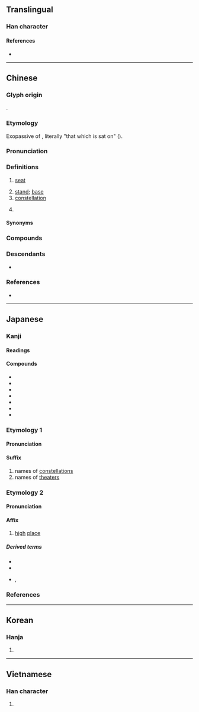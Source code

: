 {{also|坐}}
{{character info}}
==Translingual==
{{stroke order|[[File:座-red.png|100px]]}}

===Han character===
{{Han char|rn=53|rad=广|as=07|sn=10|four=00214|canj=IOOG|ids=⿸广坐}}

====References====
* {{Han ref|kx=0346.030|dkj=09319|dj=0655.190|hdz=20886.030|uh=5EA7|ud=24231|bh=AE79|bd=44665}}

----

==Chinese==
{{zh-forms|alt=坐-second round simplified}}

===Glyph origin===
{{Han etym}}
{{Han compound|广|坐|c1=s|c2=p|t1=house on cliff|ls=psc}}.

===Etymology===
Exopassive of {{och-l|坐|to sit; to be situated}}, literally "that which is sat on" ({{zh-ref|Schuessler, 2007}}).

===Pronunciation===
{{zh-pron
|m=zuò
|m-s=
|dg=
|c=zo6,zo6-2
|c-t=do5
|g=
|h=pfs=chho
|j=
|mb=
|md=cô̤
|mn=xm,zz,ct,tw:chō/qz,jj:chǒ͘/xm,zz,ct,tw:chē/qz,jj:chǒ/twv:chó
|mn_note=chō/chǒ͘ - literary; chē/chǒ - vernacular
|mn-t=zo7
|w=3zu
|x=
|mc=y
|oc=y
|cat=n,cls
}}

===Definitions===
{{zh-hanzi}}

# [[seat]] {{zh-mw|個}}
#: {{zh-x|讓座|to give up one's eat}}
# [[stand]]; [[base]] {{zh-mw|個}}
# [[constellation]]
#: {{zh-x|天蠍座|scorpius}}
# {{zh-classifier|[[building]]s, [[mountain]]s and similar [[immovable]] objects}}

====Synonyms====
{{zh-dial}}

===Compounds===
{{zh-der|就座|大犬星座|寶瓶座|座右銘|座上客|北冕座|咖啡座|側膜胎座|座號|串座|典座|座師|座車|仙后座|天秤座|假座|巨爵座|劃座位|座標|二座|同座|上座|座兒|座次|屈座|天鷹星座|小獅座|座談|御夫座|基座|後座力|後座|天鵝星座|一座|座談會|座落|座艙|座無虛席|座椅|座前|座位|客座教授|巨蛇座|天文座標|巨蟹座|在座|座無空席|博愛座|小熊星座|一座皆驚|上座兒|對號入座|寶座|客座|安座|仙女座|底座|卡座|主座|座子|太座|天體座標|天蠍座|天舟座|大熊星座|座主|天平座|傢伙座兒|官座兒|后座|叫座|八座|公座|人馬座|入座|倒座|天琴座|劍魚座|座頭|星座|扆座|滿座|白羊座|押座文|猊座|獅子座|神座|木上座|睛球座|看座兒的|玉夫座|獵戶座|池座|滿座風生|插座|獵戶星座|海豚座|法座|燈座|獵犬座|牧夫座|末座|棺材座子|敬陪末座|摩羯座|須彌座|雙子座|鯨魚座|茶座|英仙座|賓朋滿座|臺座|金牛座|雙魚座|銀河座標|蓮座|舉座|首座|黼座|講座|雅座|零座|鈞座|高朋滿座|飯座兒|處女座|靈座|賣座|隔座|讓座|銀座|飛馬座|鄰座|羅盤座|趕座子|觀音座蓮|綽酒座|望府座|正座}}

===Descendants===
* {{desc|vi|toà|bor=1}}

===References===
* {{R:yue:Hanzi}}

{{zh-cat|Beginning}}

----

==Japanese==

===Kanji===
{{ja-kanji|grade=6|rs=广07}}

====Readings====
{{ja-readings
|goon=ざ
|kanon=さ
|kun=すわ-る, くら-, いま-す
}}

====Compounds====
{{der-top|Compounds}}
* {{ja-r|座%位|ざ%い|[[seat]]; [[posing]] of [[sit]]ting; [[sitting]] [[sex position]]}}
* {{ja-r|座%視|ざ%し|[[idly]] [[watching]]}}
* {{ja-r|座%州|ざ%しゅう|[[running]] [[aground]]}}
* {{ja-r|座%礁|ざ%しょう|[[run aground]]}}
* {{ja-r|端%座|たん%ざ|[[sitting]] [[upright]]}}
* {{ja-r|便%座|べん%ざ|[[toilet]] [[seat]]}}
* {{ja-r|連%座|れん%ざ|[[implication]] in a crime}}
{{der-bottom}}

===Etymology 1===
{{ja-kanjitab|ざ|yomi=o}}
{{der|ja|ltc|座|sort=さ'}}

====Pronunciation====
{{ja-pron|yomi=goon|ざ|acc=0|acc_ref=DJR,NHK|acc2=1|acc2_ref=NHK}}

====Suffix====
{{ja-pos|suffix|ざ}}

# names of [[constellation]]s
# names of [[theater]]s

===Etymology 2===
{{ja-kanjitab|くら|yomi=k}}

====Pronunciation====
{{ja-pron|yomi=k|くら}}

====Affix====
{{ja-pos|affix|くら}}

# [[high]] [[place]]

=====Derived terms=====
* {{ja-r|位|くらい|[[grade]], [[rank]]}}
* {{ja-r|塒|ねぐら|[[roost]]}}
* {{ja-r|鳥%栖|と%ぐら|rom=-}} {{ja-r|塒|とぐら|rom=-}}, {{ja-r|鳥%座|と%ぐら|[[nest]]}}

===References===
<references/>

----

==Korean==

===Hanja===
{{ko-hanja|hangeul=좌}}

# {{rfdef|ko|sort=广07}}

----

==Vietnamese==

===Han character===
{{vi-readings|reading=toạ, toà, phụng|rs=广07}}

# {{rfdef|vi|sort=广07}}